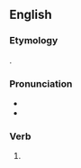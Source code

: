 ==English==

===Etymology===
{{affix|en|picnic|-k-|-ing}}.

===Pronunciation===
* {{IPA|/ˈpɪknɪkɪŋ/|lang=en}}
* {{hyphenation|pic|nick|ing|lang=en}}

===Verb===
{{head|en|present participle}}

# {{present participle of|picnic|lang=en|nocat=1}}